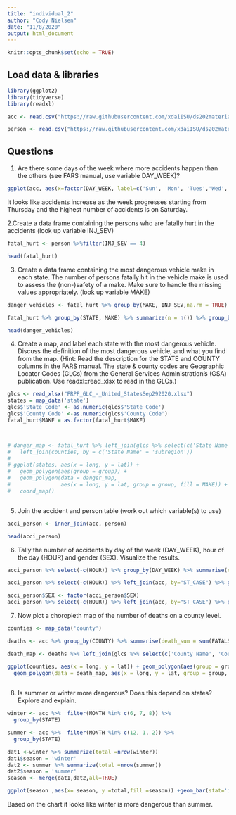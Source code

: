 ```yaml
---
title: "individual_2"
author: "Cody Nielsen"
date: "11/8/2020"
output: html_document
---
```


```r
knitr::opts_chunk$set(echo = TRUE)
```

## Load data & libraries
```r
library(ggplot2)
library(tidyverse)
library(readxl)
```


```r
acc <- read.csv("https://raw.githubusercontent.com/xdaiISU/ds202materials/master/hwlabs/fars2017/accident.csv", stringsAsFactors = FALSE)

person <- read.csv("https://raw.githubusercontent.com/xdaiISU/ds202materials/master/hwlabs/fars2017/person.csv", stringsAsFactors = FALSE)
```
## Questions

1. Are there some days of the week where more accidents happen than the others (see FARS manual, use variable DAY_WEEK)?  

```r
ggplot(acc, aes(x=factor(DAY_WEEK, label=c('Sun', 'Mon', 'Tues','Wed', 'Thurs','Fri', 'Sat')))) + geom_bar() + xlab('Day of the Week') + ylab('Number of accidents')
```  

It looks like accidents increase as the week progresses starting from Thursday and the highest number of accidents is on Saturday.  

2.Create a data frame containing the persons who are fatally hurt in the accidents (look up variable INJ_SEV)  

```r
fatal_hurt <- person %>%filter(INJ_SEV == 4)

head(fatal_hurt)
```  

3. Create a data frame containing the most dangerous vehicle make in each state. The number of persons fatally hit in the vehicle make is used to assess the (non-)safety of a make. Make sure to handle the missing values appropriately. (look up variable MAKE)  

```r
danger_vehicles <- fatal_hurt %>% group_by(MAKE, INJ_SEV,na.rm = TRUE) %>% arrange(MAKE, INJ_SEV)

fatal_hurt %>% group_by(STATE, MAKE) %>% summarize(n = n()) %>% group_by(STATE) %>% filter(n == max(n))

head(danger_vehicles)
```  

4. Create a map, and label each state with the most dangerous vehicle. Discuss the definition of the most dangerous vehicle, and what you find from the map. (Hint: Read the description for the STATE and COUNTY columns in the FARS manual. The state & county codes are Geographic Locator Codes (GLCs) from the General Services Administration’s (GSA) publication. Use readxl::read_xlsx to read in the GLCs.)  

```r
glcs <- read_xlsx("FRPP_GLC_-_United_StatesSep292020.xlsx")
states = map_data('state')
glcs$'State Code' <- as.numeric(glcs$'State Code')
glcs$'County Code' <-as.numeric(glcs$'County Code')
fatal_hurt$MAKE = as.factor(fatal_hurt$MAKE)



# danger_map <- fatal_hurt %>% left_join(glcs %>% select(c('State Name', 'State Code')), by = c('STATE' = 'State Code')) %>% mutate('State Name' = tolower('State Name')) %>% unique() %>%
#   left_join(counties, by = c('State Name' = 'subregion'))
# 
# ggplot(states, aes(x = long, y = lat)) + 
#   geom_polygon(aes(group = group)) +
#   geom_polygon(data = danger_map,
#                aes(x = long, y = lat, group = group, fill = MAKE)) +
#   coord_map()



```  

5. Join the accident and person table (work out which variable(s) to use)  

```r
acci_person <- inner_join(acc, person)

head(acci_person)
```  

6. Tally the number of accidents by day of the week (DAY_WEEK), hour of the day (HOUR) and gender (SEX). Visualize the results. 

```r
acci_person %>% select(-c(HOUR)) %>% group_by(DAY_WEEK) %>% summarise(count = n()) %>% ggplot(aes(x=factor(DAY_WEEK, label=c('Sun', 'Mon', 'Tues','Wed', 'Thurs','Fri', 'Sat')))) + geom_bar(aes(weight=count)) + xlab("Day of Week")
```  


```r
acci_person %>% select(-c(HOUR)) %>% left_join(acc, by="ST_CASE") %>% group_by(HOUR) %>% summarise(count = n()) %>% ggplot(aes(x=HOUR)) + geom_bar(aes(weight=count))+xlim(0,24)
```  


```r
acci_person$SEX <- factor(acci_person$SEX)
acci_person %>% select(-c(HOUR)) %>% left_join(acc, by="ST_CASE") %>% group_by(SEX) %>% summarise(count = n()) %>% ggplot(aes(x=factor(SEX, label=c('Male', 'Female', 'Not Reported', 'Unknown')))) + geom_bar(aes(weight=count)) + xlab('SEX')
```  

7. Now plot a choropleth map of the number of deaths on a county level.  

```r
counties <- map_data('county')

deaths <- acc %>% group_by(COUNTY) %>% summarise(death_sum = sum(FATALS), .groups = 'drop')

death_map <- deaths %>% left_join(glcs %>% select(c('County Name', 'County Code')), by = c('COUNTY' = 'County Code'))  %>% unique() %>% left_join(counties, by = c('County Name' = 'subregion'))

ggplot(counties, aes(x = long, y = lat)) + geom_polygon(aes(group = group)) +
  geom_polygon(data = death_map, aes(x = long, y = lat, group = group, fill = death_sum)) + coord_map()
  
```  

8. Is summer or winter more dangerous? Does this depend on states? Explore and explain.  

```r
winter <- acc %>%  filter(MONTH %in% c(6, 7, 8)) %>% 
  group_by(STATE) 

summer <- acc %>%  filter(MONTH %in% c(12, 1, 2)) %>% 
  group_by(STATE) 

dat1 <-winter %>% summarize(total =nrow(winter))
dat1$season = 'winter'
dat2 <- summer %>% summarize(total =nrow(summer))
dat2$season = 'summer'
season <- merge(dat1,dat2,all=TRUE)

ggplot(season ,aes(x= season, y =total,fill =season)) +geom_bar(stat='identity')
```  


Based on the chart it looks like winter is more dangerous than summer.